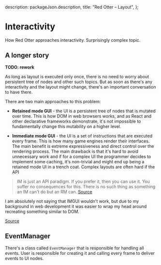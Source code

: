 
  description: packageJson.description,
  title: "Red Otter – Layout",
};

# Interactivity

How Red Otter approaches interactivity. Surprisingly complex topic.

## A longer story

**TODO: rework**

As long as layout is executed only once, there is no need to worry about persistent tree of nodes and other such topics. But as soon as there's any interactivity and the layout might change, there's an important conversation to have there.

There are two main approaches to this problem:

- **Retained mode GUI** - the UI is a persistent tree of nodes that is mutated over time. This is how DOM in web browsers works, and as React and other declarative frameworks demonstrate, it's not impossible to fundamentally change this mutability on a higher level.

- **Immediate mode GUI** - the UI is a set of instructions that are executed every frame. This is how many game engines render their interfaces. The main benefit is extreme expressiveness and direct control over the rendering process. The main drawback is that it's hard to avoid unnecessary work and if for a complex UI the programmer decides to implement some caching, it's non-trivial and might end up being a retained mode UI in a trench coat. Complex layouts are often hard if the API

> IM is just an API paradigm. If you prefer it, then you can use it. You suffer no consequences for this. There is no such thing as something an IM can't do but an RM can.
> [Source](https://x.com/cmuratori/status/1733244416125747629?s=20)

I am absolutely not saying that IMGUI wouldn't work, but due to my background in web development it was easier to wrap my head around recreating something similar to DOM.

[Source](https://github.com/ocornut/imgui/issues/97)

## EventManager

There's a class called `EventManager` that is responsible for handling all events. User is responsible for creating it and calling every frame to deliver events to UI nodes.
